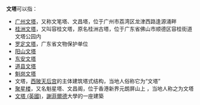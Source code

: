 '''文塔'''可以指：
*[[广州文塔|广州文塔]]，又称文笔塔、文昌塔，位于广州市荔湾区龙津西路逢源涌畔
*[[桂洲文塔|桂洲文塔]]，又叫容桂文塔，原名桂洲古塔，位于广东省佛山市顺德区容桂街道文塔公园内
*[[罗定文塔|罗定文塔]]，广东省文物保护单位
*[[阳山文塔|阳山文塔]]
*[[东安文塔|东安文塔]]
*[[道县文塔|道县文塔]]
*[[魁岗文塔|魁岗文塔]]
*文塔，[[西陂天后宫|西陂天后宫]]的主体建筑塔式结构，当地人俗称它为“文塔”
*[[聚星楼|聚星楼]]，又名魁星塔、文昌阁，位于香港新界元朗屏山上 ，当地人称之为文塔
*[[文塔_(英國)|文塔 (英國)]]，[[謝菲爾德|謝菲爾德]]大學的一座建築

{{disambig|Cat=二字宗教場所消歧義}}